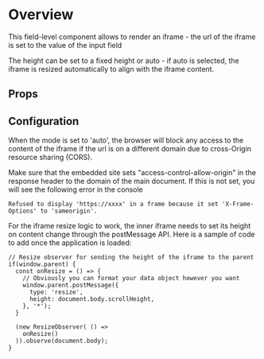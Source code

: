 
<Meta of={DemoStories} />

# Overview

This field-level component allows to render an iframe - the url of the iframe is set to the value of the input field

The height can be set to a fixed height or auto - if auto is selected, the iframe is resized automatically to align with the iframe content.

<Primary />

## Props

<Controls />

## Configuration

When the mode is set to 'auto', the browser will block any access to the content of the iframe if the url is on a different domain due to cross-Origin resource sharing (CORS).

Make sure that the embedded site sets "access-control-allow-origin" in the response header to the domain of the main document. If this is not set, you will see the following error in the console

```
Refused to display 'https://xxxx' in a frame because it set 'X-Frame-Options' to 'sameorigin'.
```

For the iframe resize logic to work, the inner iframe needs to set its height on content change through the postMessage API. Here is a sample of code
to add once the application is loaded:

```
// Resize observer for sending the height of the iframe to the parent
if(window.parent) {
  const onResize = () => {
    // Obviously you can format your data object however you want
    window.parent.postMessage({
      type: 'resize',
      height: document.body.scrollHeight,
    }, '*');
  }

  (new ResizeObserver( () =>
    onResize()
  )).observe(document.body);
}
```

